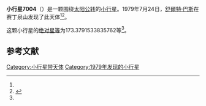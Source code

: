 {{Infobox planet
| bgcolour = #FFFFC0
| name = 7004 Markthiemens
| symbol = 
| image = 
| caption = 
| discovery = yes
| discovery_ref = 
| discoverer = [[舒爾特·巴斯|舒爾特·巴斯]]
| discovery_site = [[赛丁泉山|赛丁泉山]] 
| discovered = 1979年7月24日
| designations = yes
| mp_name = 
| named_after = 
| alt_names = 1979 OB9/ 1982 JC2 / 1983 VH7
| mp_category = [[主带小行星|主带小行星]]
| orbit_ref = <ref name="a">[http://ssd.jpl.nasa.gov/sbdb.cgi?sstr=7004 7004 Markthiemens] {{Wayback|url=http://ssd.jpl.nasa.gov/sbdb.cgi?sstr=7004 |date=20201124022752 }}，小行星數據庫瀏覽器（JPL Small-Body Database Browser）－[[美国国家航空航天局|美国国家航空航天局]]喷气推进实验室</ref>
| epoch = 2456400.5 (2013年4月18日更新)
| aphelion = {{convert|2.739139351280438|AU|km|3|abbr=on|lk=out}}
| perihelion = {{convert|1.907947868820235|AU|km|3|abbr=on}}
| semimajor = {{convert|2.323543610050337|AU|km|3|abbr=on}}
| eccentricity = 0.178862897
| period = 1293.673461 [[日|日]]<br />3.54[[儒略年|儒略年]]
| avg_speed = 
| inclination = 5.017103646064946
| asc_node = 212.5358252943003
| mean_anomaly = 
| arg_peri = 173.3791533835762
| satellites = 
| physical_characteristics = yes
| dimensions = 
| mass = 
| density = 
| surface_grav = 
| escape_velocity = 
| sidereal_day = 
| axial_tilt = 
| pole_ecliptic_lat = 
| pole_ecliptic_lon = 
| albedo = 
| temperatures= 
| temp_name1 = 
| mean_temp_1 = 
| max_temp_1 = 
| temp_name2 = 
| max_temp_2 = 
| spectral_type = 
| abs_magnitude = 173.3791533835762
}}

'''小行星7004'''（{{lang-en|7004 Markthiemens}}）是一颗围绕[[太阳|太阳]][[公转|公转]]的[[小行星|小行星]]。1979年7月24日，[[舒爾特·巴斯|舒爾特·巴斯]]在赛丁泉山发现了此天体<ref name="a" /><ref>{{cite news|title=小行星列表|url=http://cfa-www.harvard.edu/iau/lists/NumberedMPs.txt|accessdate=2013-07-08|newspaper=哈佛大学|archive-date=2008-05-17|archive-url=https://web.archive.org/web/20080517010638/http://cfa-www.harvard.edu/iau/lists/NumberedMPs.txt|dead-url=no}}</ref>。

这颗小行星的[[绝对星等|绝对星等]]为173.3791533835762等<ref name="a" />。

==参考文献==
{{reflist}}
{{Minor Planet Number|[[小行星7003|小行星7003]]|[[小行星7005|小行星7005]]}}

{{小天体}}

[[Category:小行星带天体|Category:小行星带天体]]
[[Category:1979年发现的小行星|Category:1979年发现的小行星]]

{{asteroid-stub}}
